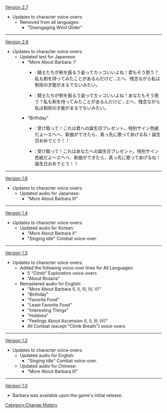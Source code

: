 [[Version 2.7]]
*Updates to character voice-overs:
**Removed from all languages:
***"Disengaging Wind Glider"
----
[[Version 2.6]]
* Updates to character voice-overs:
** Updated text for Japanese:
*** "More About Barbara: I"
**** {{Color|Old}}: 騎士たちが剣を振るう姿ってカッコいいよね！君もそう思う？私も剣を持ってみたことがあるんだけど…エヘ、残念ながら私は剣術の才能がまるでないみたい。
**** {{Color|New}}: 騎士たちが剣を振るう姿ってカッコいいよね！あなたもそう思う？私も剣を持ってみたことがあるんだけど…エヘ、残念ながら私は剣術の才能がまるでないみたい。
*** "Birthday"
**** {{Color|Old}}: 受け取って！これは君への誕生日プレゼント。特別サイン色紙だよ～エヘヘ、新曲ができたら、真っ先に歌ってあげるね！誕生日おめでとう！！
**** {{Color|New}}: 受け取って！これはあなたへの誕生日プレゼント。特別サイン色紙だよ～エヘヘ、新曲ができたら、真っ先に歌ってあげるね！誕生日おめでとう！！
----
[[Version 1.6]]
*Updates to character voice-overs:
**Updated audio for Japanese:
***"More About Barbara III"
----
[[Version 1.4]]
*Updates to character voice-overs:
**Updated audio for Korean:
***"More About Barbara II"
***"Singing Idle" Combat voice-over.
----
[[Version 1.3]]
*Updates to character voice-overs:
**Added the following voice-over lines for All Languages:
***5 "Climb" Exploration voice-overs
***"About Rosaria"
**Remastered audio for English:
***"More About Barbara (I, II, III, IV, V)"
***"Birthday"
***"Favorite Food"
***"Least Favorite Food"
***"Interesting Things"
***"Hobbies"
***"Feelings About Ascension (I, II, III, IV)"
***All Combat (except "Climb Breath") voice-overs
----
[[Version 1.2]]
*Updates to character voice-overs:
**Updated audio for English:
***"Singing Idle" Combat voice-over.
**Updated audio for Chinese:
***"More About Barbara III"
----
[[Version 1.0]]
*Barbara was available upon the game's initial release.
<noinclude>[[Category:Change History]]</noinclude>
